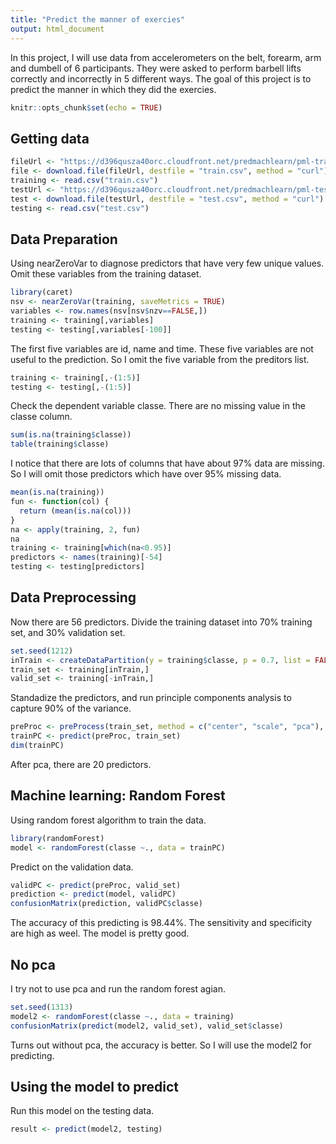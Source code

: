 ```yaml
---
title: "Predict the manner of exercies"
output: html_document
---
```

In this project, I will use data from accelerometers on the belt, forearm, arm and dumbell of 6 participants. They were asked to perform barbell lifts correctly and incorrectly in 5 different ways. The goal of this project is to predict the manner in which they did the exercies. 
```r
knitr::opts_chunk$set(echo = TRUE)
```

## Getting data
```r
fileUrl <- "https://d396qusza40orc.cloudfront.net/predmachlearn/pml-training.csv"
file <- download.file(fileUrl, destfile = "train.csv", method = "curl")
training <- read.csv("train.csv")
testUrl <- "https://d396qusza40orc.cloudfront.net/predmachlearn/pml-testing.csv"
test <- download.file(testUrl, destfile = "test.csv", method = "curl")
testing <- read.csv("test.csv")
```

## Data Preparation
Using nearZeroVar to diagnose predictors that have very few unique values. Omit these variables from the training dataset.
```r
library(caret)
nsv <- nearZeroVar(training, saveMetrics = TRUE)
variables <- row.names(nsv[nsv$nzv==FALSE,])
training <- training[,variables]
testing <- testing[,variables[-100]]
```
The first five variables are id, name and time. These five variables are not useful to the prediction. So I omit the five variable from the preditors list. 
```r
training <- training[,-(1:5)]
testing <- testing[,-(1:5)]
```

Check the dependent variable classe. There are no missing value in the classe column. 
```r
sum(is.na(training$classe))
table(training$classe)
```

I notice that there are lots of columns that have about 97% data are missing. So I will omit those predictors which have over 95% missing data. 
```r
mean(is.na(training))
fun <- function(col) {
  return (mean(is.na(col)))
}
na <- apply(training, 2, fun)
na
training <- training[which(na<0.95)]
predictors <- names(training)[-54]
testing <- testing[predictors]
```

## Data Preprocessing 
Now there are 56 predictors. Divide the training dataset into 70% training set, and 30% validation set. 
```r
set.seed(1212)
inTrain <- createDataPartition(y = training$classe, p = 0.7, list = FALSE)
train_set <- training[inTrain,]
valid_set <- training[-inTrain,]
```

Standadize the predictors, and run principle components analysis to capture 90% of the variance.
```r
preProc <- preProcess(train_set, method = c("center", "scale", "pca"), thresh = 0.9)
trainPC <- predict(preProc, train_set)
dim(trainPC)
```
After pca, there are 20 predictors. 

## Machine learning: Random Forest
Using random forest algorithm to train the data. 
```r
library(randomForest)
model <- randomForest(classe ~., data = trainPC)
```
Predict on the validation data. 
```r
validPC <- predict(preProc, valid_set)
prediction <- predict(model, validPC)
confusionMatrix(prediction, validPC$classe)
```
The accuracy of this predicting is 98.44%. The sensitivity and specificity are high as weel. The model is pretty good. 

## No pca
I try not to use pca and run the random forest agian.
```r
set.seed(1313)
model2 <- randomForest(classe ~., data = training)
confusionMatrix(predict(model2, valid_set), valid_set$classe)
```

Turns out without pca, the accuracy is better. So I will use the model2 for predicting. 

## Using the model to predict
Run this model on the testing data.
```r
result <- predict(model2, testing)
```

